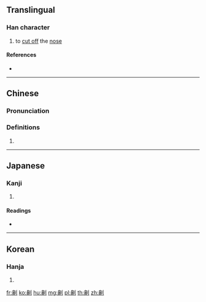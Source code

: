 ==Translingual==

===Han character===
{{Han char|rn=18|rad=刀|as=14|sn=16|four=22200|canj=HLLN|ids=⿰鼻刂}}

# to [[cut off]] the [[nose]]

====References====
* {{Han ref|kx=0145.130|dkj=02249|dj=0327.030|hdz=10360.200|uh=5293|ud=21139|bh=BEB0|bd=48816}}

----

==Chinese==
{{zh-forms}}

===Pronunciation===
{{zh-pron
|m=yì
|c=ji6
|h=
|md=
|mn=qz,tw,xm,zz:gī
|w=
|mc=y
|oc=y
|cat=
}}

===Definitions===
{{zh-hanzi}}

# {{rfdef|lang=zh}}

----

==Japanese==

===Kanji===
{{ja-kanji|grade=|rs=刀14}}

# {{defn|lang=ja|sort=刀14}}

====Readings====
* {{ja-readings|on=[[ぎ]] (gi), [[げい]] (gei)|kun=[[はなきる]] (hanakiru), [[はなきり]] (hanakiri), [[さく]] (saku)}}

----

==Korean==

===Hanja===
{{ko-hanja|hangeul=의|rv=ui|mr=ŭi}}

# {{defn|lang=ko|sort=刀14}}

[[fr:劓]]
[[ko:劓]]
[[hu:劓]]
[[mg:劓]]
[[pl:劓]]
[[th:劓]]
[[zh:劓]]